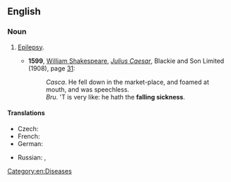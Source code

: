 {{also|falling-sickness}}

==English==

===Noun===
{{en-noun|-}}

# {{lb|en|archaic}} [[epilepsy|Epilepsy]].
#* '''1599''', [[w:William Shakespeare|William Shakespeare]], [[w:Julius Caesar (play)|''Julius Caesar'']], Blackie and Son Limited (1908), page [[s:Page:The Tragedy of Julius Caesar (The Warwick Shakespeare).djvu/39|31]]:
#*: ''Casca''. He fell down in the market-place, and foamed at mouth, and was speechless.
#*: ''Bru''. 'T is very like: he hath the '''falling sickness'''.

====Translations====
{{trans-top}}
* Czech: {{t+|cs|padoucnice|f}}
* French: {{t+|fr|haut mal|m}}
* German: {{t+|de|Fallsucht|f}}
{{trans-mid}}
* Russian: {{t|ru|падучая болезнь|f}}, {{t+|ru|падучая}}
{{trans-bottom}}

[[Category:en:Diseases]]